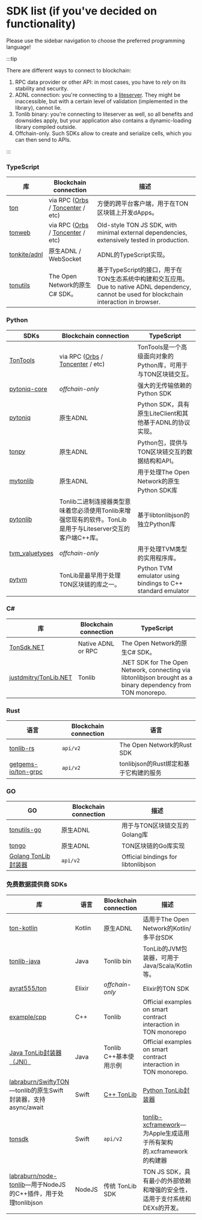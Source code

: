 # SDK list (if you've decided on functionality)

Please use the sidebar navigation to choose the preferred programming language!

:::tip

There are different ways to connect to blockchain:

1. RPC data provider or other API: in most cases, you have to _rely_ on its stability and security.
2. ADNL connection: you're connecting to a [liteserver](/participate/run-nodes/liteserver). They might be inaccessible, but with a certain level of validation (implemented in the library), cannot lie.
3. Tonlib binary: you're connecting to liteserver as well, so all benefits and downsides apply, but your application also contains a dynamic-loading library compiled outside.
4. Offchain-only. Such SDKs allow to create and serialize cells, which you can then send to APIs.

:::

### TypeScript

| 库                                               | Blockchain connection                                                                                                    | 描述                                                                                                                       |
| ----------------------------------------------- | ------------------------------------------------------------------------------------------------------------------------ | ------------------------------------------------------------------------------------------------------------------------ |
| [ton](https://github.com/ton-org/ton)           | via RPC ([Orbs](https://www.orbs.com/ton-access/) / [Toncenter](https://toncenter.com/api/v2/) / etc) | 方便的跨平台客户端，用于在TON区块链上开发dApps。                                                                                             |
| [tonweb](https://github.com/toncenter/tonweb)   | via RPC ([Orbs](https://www.orbs.com/ton-access/) / [Toncenter](https://toncenter.com/api/v2/) / etc) | Old-style TON JS SDK, with minimal external dependencies, extensively tested in production.                              |
| [tonkite/adnl](https://github.com/tonkite/adnl) | 原生ADNL / WebSocket                                                                                                       | ADNL的TypeScript实现。                                                                                                       |
| [tonutils](https://github.com/thekiba/tonutils) | The Open Network的原生C# SDK。                                                                                               | 基于TypeScript的接口，用于在TON生态系统中构建和交互应用。 Due to native ADNL dependency, cannot be used for blockchain interaction in browser. |

### Python

<!-- tonsdk dropped due to invalid cells serialization -->

| SDKs                                                          | Blockchain connection                                                                                                    | TypeScript                                                  |
| ------------------------------------------------------------- | ------------------------------------------------------------------------------------------------------------------------ | ----------------------------------------------------------- |
| [TonTools](https://github.com/yungwine/TonTools)              | via RPC ([Orbs](https://www.orbs.com/ton-access/) / [Toncenter](https://toncenter.com/api/v2/) / etc) | TonTools是一个高级面向对象的Python库，可用于与TON区块链交互。                     |
| [pytoniq-core](https://github.com/yungwine/pytoniq-core)      | _offchain-only_                                                                                                          | 强大的无传输依赖的Python SDK                                         |
| [pytoniq](https://github.com/yungwine/pytoniq)                | 原生ADNL                                                                                                                   | Python SDK，具有原生LiteClient和其他基于ADNL的协议实现。                    |
| [tonpy](https://github.com/disintar/tonpy)                    | 原生ADNL                                                                                                                   | Python包，提供与TON区块链交互的数据结构和API。                               |
| [mytonlib](https://github.com/igroman787/mytonlib)            | 原生ADNL                                                                                                                   | 用于处理The Open Network的原生Python SDK库                          |
| [pytonlib](https://github.com/toncenter/pytonlib)             | Tonlib二进制连接器类型意味着您必须使用Tonlib来增强您现有的软件。TonLib是用于与Liteserver交互的客户端C++库。                                                    | 基于libtonlibjson的独立Python库                                   |
| [tvm_valuetypes](https://github.com/toncenter/tvm_valuetypes) | _offchain-only_                                                                                                          | 用于处理TVM类型的实用程序库。                                            |
| [pytvm](https://github.com/yungwine/pytvm)                    | TonLib是最早用于处理TON区块链的库之一。                                                                                                 | Python TVM emulator using bindings to C++ standard emulator |

### C#

| 库                                                                 | Blockchain connection | TypeScript                                                                                                    |
| ----------------------------------------------------------------- | --------------------- | ------------------------------------------------------------------------------------------------------------- |
| [TonSdk.NET](https://github.com/continuation-team/TonSdk.NET)     | Native ADNL or RPC    | The Open Network的原生C# SDK。                                                                                    |
| [justdmitry/TonLib.NET](https://github.com/justdmitry/TonLib.NET) | Tonlib                | .NET SDK for The Open Network, connecting via libtonlibjson brought as a binary dependency from TON monorepo. |

### Rust

| 语言                                                            | Blockchain connection | 语言                         |
| ------------------------------------------------------------- | --------------------- | -------------------------- |
| [tonlib-rs](https://github.com/ston-fi/tonlib-rs)             | `api/v2`              | The Open Network的Rust SDK  |
| [getgems-io/ton-grpc](https://github.com/getgems-io/ton-grpc) | `api/v2`              | tonlibjson的Rust绑定和基于它构建的服务 |

### GO

| GO                                                              | Blockchain connection | 描述                                  |
| --------------------------------------------------------------- | --------------------- | ----------------------------------- |
| [tonutils-go](https://github.com/xssnick/tonutils-go)           | 原生ADNL                | 用于与TON区块链交互的Golang库                 |
| [tongo](https://github.com/tonkeeper/tongo)                     | 原生ADNL                | TON区块链的Go库实现                        |
| [Golang TonLib封装器](https://github.com/ton-blockchain/tonlib-go) | `api/v2`              | Official bindings for libtonlibjson |

### 免费数据提供商 SDKs

| 库                                                                                               | 语言     | Blockchain connection                                                       | 描述                                                                                                     |   |
| ----------------------------------------------------------------------------------------------- | ------ | --------------------------------------------------------------------------- | ------------------------------------------------------------------------------------------------------ | - |
| [ton-kotlin](https://github.com/ton-community/ton-kotlin)                                       | Kotlin | 原生ADNL                                                                      | 适用于The Open Network的Kotlin/多平台SDK                                                                      |   |
| [tonlib-java](https://github.com/ton-blockchain/tonlib-java)                                    | Java   | Tonlib bin	                                                                 | TonLib的JVM包装器，可用于Java/Scala/Kotlin等。                                                                   |   |
| [ayrat555/ton](https://github.com/ayrat555/ton)                                                 | Elixir | _offchain-only_                                                             | Elixir的TON SDK                                                                                         |   |
| [example/cpp](https://github.com/ton-blockchain/ton/tree/master/example/cpp)                    | C++    | Tonlib                                                                      | Official examples on smart contract interaction in TON monorepo                                        | . |
| [Java TonLib封装器（JNI）](https://github.com/ton-blockchain/tonlib-java)                            | Java   | Tonlib C++基本使用示例                                                            | Official examples on smart contract interaction in TON monorepo.                                       |   |
| [labraburn/SwiftyTON](https://github.com/labraburn/SwiftyTON)—tonlib的原生Swift封装器，支持async/await   | Swift  | [C++ TonLib](https://github.com/ton-blockchain/ton/tree/master/example/cpp) | [Python TonLib封装器](https://github.com/toncenter/pytonlib)                                              |   |
| [tonsdk](https://github.com/tonfactory/tonsdk)                                                  | Swift  | `api/v2`                                                                    | [tonlib-xcframework](https://github.com/labraburn/tonlib-xcframework)—为Apple生成适用于所有架构的.xcframework的构建器 |   |
| [labraburn/node-tonlib](https://github.com/labraburn/node-tonlib)—用于NodeJS的C++插件，用于处理tonlibjson | NodeJS | 传统 TonLib SDK                                                               | TON JS SDK，具有最小的外部依赖和增强的安全性，适用于支付系统和DEXs的开发。                                                           |   |
